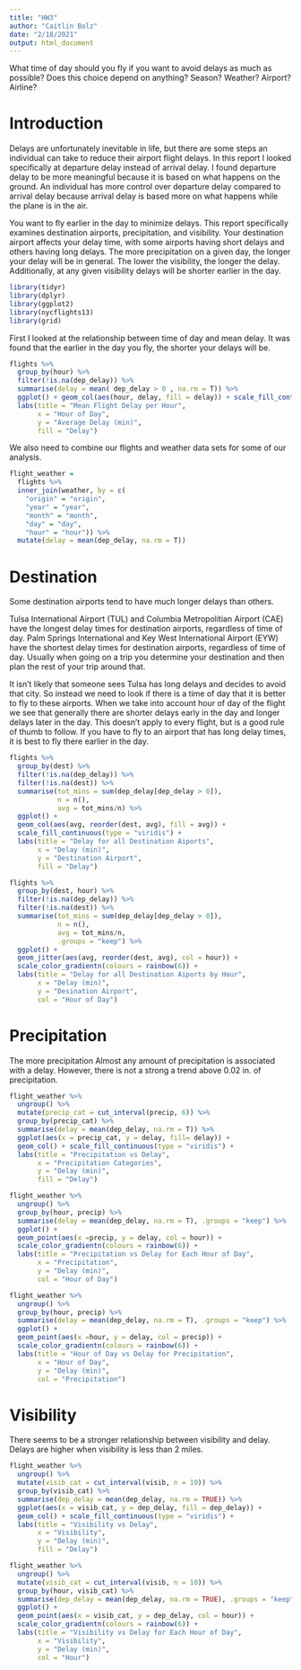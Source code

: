 ```yaml
---
title: "HW3"
author: "Caitlin Bolz"
date: "2/18/2021"
output: html_document
---
```


What time of day should you fly if you want to avoid delays as much as possible? 
Does this choice depend on anything? Season? Weather? Airport? Airline? 



# Introduction 

Delays are unfortunately inevitable in life, but there are some steps an individual can take to reduce their airport flight delays. In this report I looked specifically at departure delay instead of arrival delay. I found departure delay to be more meaningful because it is based on what happens on the ground. An individual has more control over departure delay compared to arrival delay because arrival delay is based more on what happens while the plane is in the air. 

You want to fly earlier in the day to minimize delays. This report specifically examines destination airports, precipitation, and visibility. Your destination airport affects your delay time, with some airports having short delays and others having long delays. The more precipitation on a given day, the longer your delay will be in general. The lower the visibility, the longer the delay. Additionally, at any given visibility delays will be shorter earlier in the day.

```r
library(tidyr)
library(dplyr)
library(ggplot2)
library(nycflights13)
library(grid)
```

First I looked at the relationship between time of day and mean delay. It was found that the earlier in the day you fly, the shorter your delays will be. 
```r
flights %>%
  group_by(hour) %>%
  filter(!is.na(dep_delay)) %>%
  summarise(delay = mean( dep_delay > 0 , na.rm = T)) %>%
  ggplot() + geom_col(aes(hour, delay, fill = delay)) + scale_fill_continuous(type = "viridis") +
  labs(title = "Mean Flight Delay per Hour",
       x = "Hour of Day",
       y = "Average Delay (min)",
       fill = "Delay")
```
We also need to combine our flights and weather data sets for some of our analysis.
```r
flight_weather =
  flights %>%
  inner_join(weather, by = c(
    "origin" = "origin",
    "year" = "year",
    "month" = "month",
    "day" = "day",
    "hour" = "hour")) %>% 
  mutate(delay = mean(dep_delay, na.rm = T))
```


# Destination

Some destination airports tend to have much longer delays than others. 

Tulsa International Airport (TUL) and Columbia Metropolitian Airport (CAE) have the longest delay times for destination airports, regardless of time of day. Palm Springs International and Key West International Airport (EYW) have the shortest delay times for destination airports, regardless of time of day. Usually when going on a trip you determine your destination and then plan the rest of your trip around that. 

It isn't likely that someone sees Tulsa has long delays and decides to avoid that city. So instead we need to look if there is a time of day that it is better to fly to these airports. When we take into account hour of day of the flight we see that generally there are shorter delays early in the day and longer delays later in the day. This doesn't apply to every flight, but is a good rule of thumb to follow. If you have to fly to an airport that has long delay times, it is best to fly there earlier in the day.


```r
flights %>%
  group_by(dest) %>%
  filter(!is.na(dep_delay)) %>%
  filter(!is.na(dest)) %>% 
  summarise(tot_mins = sum(dep_delay[dep_delay > 0]),
            n = n(),
            avg = tot_mins/n) %>%  
  ggplot() + 
  geom_col(aes(avg, reorder(dest, avg), fill = avg)) + 
  scale_fill_continuous(type = "viridis") + 
  labs(title = "Delay for all Destination Aiports",
       x = "Delay (min)",
       y = "Destination Airport",
       fill = "Delay")
```

```r
flights %>%
  group_by(dest, hour) %>%
  filter(!is.na(dep_delay)) %>%
  filter(!is.na(dest)) %>% 
  summarise(tot_mins = sum(dep_delay[dep_delay > 0]),
            n = n(),
            avg = tot_mins/n,
            .groups = "keep") %>% 
  ggplot() + 
  geom_jitter(aes(avg, reorder(dest, avg), col = hour)) + 
  scale_color_gradientn(colours = rainbow(6)) +
  labs(title = "Delay for all Destination Aiports by Hour",
       x = "Delay (min)",
       y = "Desination Airport",
       col = "Hour of Day")
```


# Precipitation

The more precipitation
Almost any amount of precipitation is associated with a delay. However, there is not a strong a trend above 0.02 in. of precipitation.
```r
flight_weather %>% 
  ungroup() %>% 
  mutate(precip_cat = cut_interval(precip, 6)) %>% 
  group_by(precip_cat) %>% 
  summarise(delay = mean(dep_delay, na.rm = T)) %>% 
  ggplot(aes(x = precip_cat, y = delay, fill= delay)) +
  geom_col() + scale_fill_continuous(type = "viridis") +
  labs(title = "Precipitation vs Delay",
       x = "Precipitation Categories",
       y = "Delay (min)",
       fill = "Delay")
```


```r
flight_weather %>% 
  ungroup() %>% 
  group_by(hour, precip) %>% 
  summarise(delay = mean(dep_delay, na.rm = T), .groups = "keep") %>% 
  ggplot() + 
  geom_point(aes(x =precip, y = delay, col = hour)) + 
  scale_color_gradientn(colours = rainbow(6)) +
  labs(title = "Precipitation vs Delay for Each Hour of Day",
       x = "Precipitation",
       y = "Delay (min)",
       col = "Hour of Day")
```

```r
flight_weather %>% 
  ungroup() %>% 
  group_by(hour, precip) %>% 
  summarise(delay = mean(dep_delay, na.rm = T), .groups = "keep") %>% 
  ggplot() + 
  geom_point(aes(x =hour, y = delay, col = precip)) + 
  scale_color_gradientn(colours = rainbow(6)) +
  labs(title = "Hour of Day vs Delay for Precipitation",
       x = "Hour of Day",
       y = "Delay (min)",
       col = "Precipitation")
```

# Visibility

There seems to be a stronger relationship between visibility and delay.
Delays are higher when visibility is less than 2 miles.
```r
flight_weather %>%
  ungroup() %>%
  mutate(visib_cat = cut_interval(visib, n = 10)) %>%
  group_by(visib_cat) %>%
  summarise(dep_delay = mean(dep_delay, na.rm = TRUE)) %>%
  ggplot(aes(x = visib_cat, y = dep_delay, fill = dep_delay)) +
  geom_col() + scale_fill_continuous(type = "viridis") + 
  labs(title = "Visibility vs Delay", 
       x = "Visibility", 
       y = "Delay (min)", 
       fill = "Delay")
```


```r
flight_weather %>%
  ungroup() %>%
  mutate(visib_cat = cut_interval(visib, n = 10)) %>%
  group_by(hour, visib_cat) %>%
  summarise(dep_delay = mean(dep_delay, na.rm = TRUE), .groups = "keep") %>%
  ggplot() +
  geom_point(aes(x = visib_cat, y = dep_delay, col = hour)) + 
  scale_color_gradientn(colours = rainbow(6)) + 
  labs(title = "Visibility vs Delay for Each Hour of Day", 
       x = "Visibility", 
       y = "Delay (min)", 
       col = "Hour")
```



